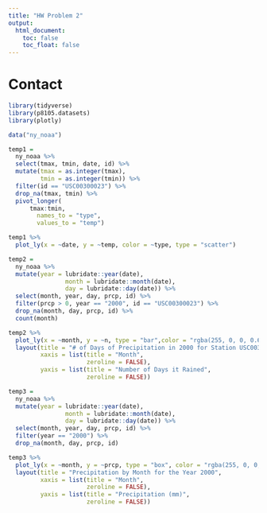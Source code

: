 ```yaml
---
title: "HW Problem 2"
output: 
  html_document:
    toc: false
    toc_float: false
---
```


# Contact

```r
library(tidyverse)
library(p8105.datasets)
library(plotly)
```

```r
data("ny_noaa")

temp1 =
  ny_noaa %>%
  select(tmax, tmin, date, id) %>%
  mutate(tmax = as.integer(tmax),
         tmin = as.integer(tmin)) %>% 
  filter(id == "USC00300023") %>%
  drop_na(tmax, tmin) %>%
  pivot_longer(
      tmax:tmin,
  		names_to = "type",
  		values_to = "temp")

```

```r
temp1 %>%
  plot_ly(x = ~date, y = ~temp, color = ~type, type = "scatter")
```

```r
temp2 = 
  ny_noaa %>%
  mutate(year = lubridate::year(date), 
                month = lubridate::month(date), 
                day = lubridate::day(date)) %>%
  select(month, year, day, prcp, id) %>%
  filter(prcp > 0, year == "2000", id == "USC00300023") %>%
  drop_na(month, day, prcp, id) %>%
  count(month)

```

```r
temp2 %>%
  plot_ly(x = ~month, y = ~n, type = "bar",color = "rgba(255, 0, 0, 0.6)") %>% 
  layout(title = "# of Days of Precipitation in 2000 for Station USC00300023",
         xaxis = list(title = "Month",
                      zeroline = FALSE),
         yaxis = list(title = "Number of Days it Rained",
                      zeroline = FALSE))
```

```r
temp3 = 
  ny_noaa %>%
  mutate(year = lubridate::year(date), 
                month = lubridate::month(date), 
                day = lubridate::day(date)) %>%
  select(month, year, day, prcp, id) %>%
  filter(year == "2000") %>%
  drop_na(month, day, prcp, id)

```

```r
temp3 %>%
  plot_ly(x = ~month, y = ~prcp, type = "box", color = "rgba(255, 0, 0, 0.6)") %>% 
  layout(title = "Precipitation by Month for the Year 2000",
         xaxis = list(title = "Month",
                      zeroline = FALSE),
         yaxis = list(title = "Precipitation (mm)",
                      zeroline = FALSE))
```

